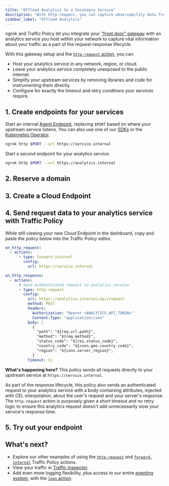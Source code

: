 ```yaml
---
title: "Offload Analytics to a Secondary Service"
description: "With http-request, you can capture observability data from your gateway and send it to a self-hosted analytics service securely and without instrumenting your code."
sidebar_label: "Offload Analytics"
---
```



ngrok and Traffic Policy let you integrate your ["front door" gateway](/docs/universal-gateway/examples/front-door-pattern) with an analytics service you host within your network to capture vital information about your traffic as a part of the request-response lifecycle.

With this gateway setup and the [`http-request` action](/docs/traffic-policy/actions/http-request), you can:

- Host your analytics service in any network, region, or cloud.
- Leave your analytics service completely unexposed to the public internet.
- Simplify your upstream services by removing libraries and code for instrumenting them directly.
- Configure for exactly the timeout and retry conditions your services require.

## 1. Create endpoints for your services

Start an internal [Agent Endpoint](/docs/universal-gateway/agent-endpoints/), replacing `$PORT` based on where your upstream service listens.
You can also use one of our [SDKs](/docs/agent-sdks) or the [Kubernetes Operator](/docs/k8s).

```bash
ngrok http $PORT --url https://service.internal
```

Start a second endpoint for your analytics service.

```bash
ngrok http $PORT --url https://analytics.internal
```

## 2. Reserve a domain

<ReserveDomain />

## 3. Create a Cloud Endpoint

<CloudEndpoint />

## 4. Send request data to your analytics service with Traffic Policy

While still viewing your new Cloud Endpoint in the dashboard, copy and paste the policy below into the Traffic Policy editor.

```yaml
on_http_request:
  - actions:
      - type: forward-internal
        config:
          url: https://service.internal

on_http_response:
  - actions:
      # Send authenticated request to analytics service
      - type: http-request
        config:
          url: https://analytics.internal/api/request
          method: POST
          headers:
            Authorization: "Bearer <ANALYTICS_API_TOKEN>"
            Content-Type: "application/json"
          body: |
            {
              "path": "${req.url.path}",
              "method": "${req.method}",
              "status_code": "${res.status_code}",
              "country_code": "${conn.geo.country_code}",
              "region": "${conn.server_region}",
            }
          timeout: 1s
```

**What's happening here?** This policy sends all requests directly to your upstream service at `https://service.internal`.

As part of the response lifecycle, this policy also sends an authenticated request to your analytics service with a body containing attributes, injected with CEL interpolation, about the user's request and your server's response.
The `http-request` action is purposely given a short timeout and no retry logic to ensure this analytics request doesn't add unnecessarily slow your service's response time.

## 5. Try out your endpoint

<TryOut />

## What's next?

- Explore our other examples of using the [`http-request`](/docs/traffic-policy/actions/http-request/#examples) and [`forward-internal`](/docs/traffic-policy/actions/forward-internal/#examples) Traffic Policy actions.
- View your traffic in [Traffic Inspector](https://dashboard.ngrok.com/traffic-inspector).
- Add even more logging flexibility, plus access to our entire [eventing system](/docs/obs/), with the [`logs` action](/docs/traffic-policy/actions/log/).

<Back />

